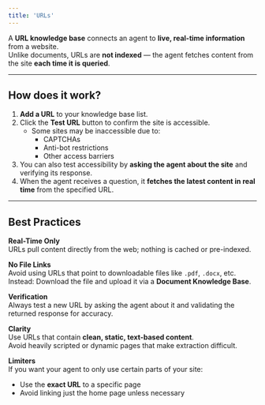 ```yaml
---
title: 'URLs'
---
```


A **URL knowledge base** connects an agent to **live, real-time information** from a website.  
Unlike documents, URLs are **not indexed** — the agent fetches content from the site **each time it is queried**.

---

## How does it work?

1. **Add a URL** to your knowledge base list.
2. Click the **Test URL** button to confirm the site is accessible.
   - Some sites may be inaccessible due to:
     - CAPTCHAs
     - Anti-bot restrictions
     - Other access barriers
3. You can also test accessibility by **asking the agent about the site** and verifying its response.
4. When the agent receives a question, it **fetches the latest content in real time** from the specified URL.

---

## Best Practices

**Real-Time Only**  
URLs pull content directly from the web; nothing is cached or pre-indexed.

**No File Links**  
Avoid using URLs that point to downloadable files like `.pdf`, `.docx`, etc.  
Instead: Download the file and upload it via a **Document Knowledge Base**.

**Verification**  
Always test a new URL by asking the agent about it and validating the returned response for accuracy.

**Clarity**  
Use URLs that contain **clean, static, text-based content**.  
Avoid heavily scripted or dynamic pages that make extraction difficult.

**Limiters**  
If you want your agent to only use certain parts of your site:
- Use the **exact URL** to a specific page
- Avoid linking just the home page unless necessary

